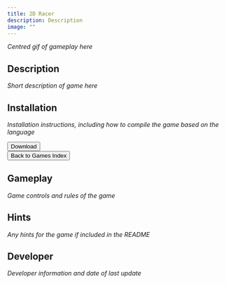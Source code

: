 ```yaml
---
title: 2D Racer
description: Description
image: ""
---
```


*Centred gif of gameplay here*

## Description

*Short description of game here*

## Installation

*Installation instructions, including how to compile the game based on the language*

<div class="centered-button-container">
  <button
    class="custom-button"
    onclick="window.open('https://download-directory.github.io?url=https://github.com/thoth-tech/arcade-games/tree/main/games/2dRacer', '_blank')">
    Download
  </button>
</div>

<div class="centered-button-container">
  <button
    class="custom-button"
    onclick="location.href='/games'">
    Back to Games Index
  </button>
</div>

## Gameplay

*Game controls and rules of the game*

## Hints

*Any hints for the game if included in the README*

## Developer 

*Developer information and date of last update*